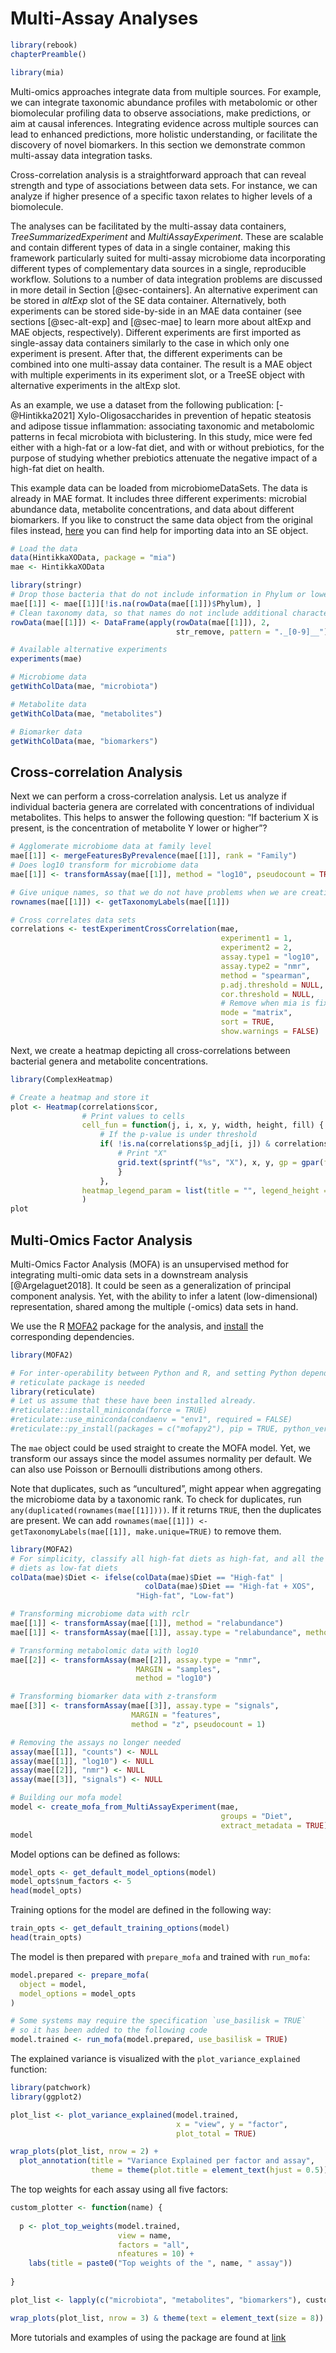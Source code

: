 # Multi-Assay Analyses {#sec-multi-assay-analyses}

```r
library(rebook)
chapterPreamble()
```

```r
library(mia)
```

Multi-omics approaches integrate data from multiple sources. For
example, we can integrate taxonomic abundance profiles with
metabolomic or other biomolecular profiling data to observe
associations, make predictions, or aim at causal
inferences. Integrating evidence across multiple sources can lead to
enhanced predictions, more holistic understanding, or facilitate the
discovery of novel biomarkers. In this section we demonstrate common
multi-assay data integration tasks.

Cross-correlation analysis is a straightforward approach that can
reveal strength and type of associations between data sets. For instance,
we can analyze if higher presence of a specific taxon relates to higher
levels of a biomolecule.

The analyses can be facilitated by the multi-assay data containers,
_TreeSummarizedExperiment_ and _MultiAssayExperiment_. These are
scalable and contain different types of data in a single container,
making this framework particularly suited for multi-assay microbiome
data incorporating different types of complementary data sources in a
single, reproducible workflow. Solutions to a number of data
integration problems are discussed in more detail in Section
[@sec-containers]. An alternative experiment can be stored in _altExp_ slot
of the SE data container. Alternatively, both experiments can be stored
side-by-side in an MAE data container (see sections [@sec-alt-exp] and [@sec-mae]
to learn more about altExp and MAE objects, respectively). Different
experiments are first imported as single-assay data containers similarly to
the case in which only one experiment is present. After that, the
different experiments can be combined into one multi-assay data
container. The result is a MAE object with multiple experiments in its
experiment slot, or a TreeSE object with alternative experiments in
the altExp slot.

As an example, we use a dataset from the following publication:
[-@Hintikka2021] Xylo-Oligosaccharides in prevention of hepatic
steatosis and adipose tissue inflammation: associating taxonomic and
metabolomic patterns in fecal microbiota with biclustering.
In this study, mice were fed either with a high-fat or a low-fat diet,
and with or without prebiotics, for the purpose of studying whether prebiotics
attenuate the negative impact of a high-fat diet on health.

This example data can be loaded from microbiomeDataSets. The data is
already in MAE format. It includes three different experiments:
microbial abundance data, metabolite concentrations, and data about
different biomarkers. If you like to construct the same data object from the
original files instead, [here]([@sec-loading-experimental-microbiome-data]) 
you can find help for importing data into an SE object.

```r
# Load the data
data(HintikkaXOData, package = "mia")
mae <- HintikkaXOData
```

```r
library(stringr)
# Drop those bacteria that do not include information in Phylum or lower levels
mae[[1]] <- mae[[1]][!is.na(rowData(mae[[1]])$Phylum), ]
# Clean taxonomy data, so that names do not include additional characters
rowData(mae[[1]]) <- DataFrame(apply(rowData(mae[[1]]), 2, 
                                     str_remove, pattern = "._[0-9]__"))
```

```r
# Available alternative experiments
experiments(mae)
```

```r
# Microbiome data
getWithColData(mae, "microbiota")
```

```r
# Metabolite data
getWithColData(mae, "metabolites")
```

```r
# Biomarker data
getWithColData(mae, "biomarkers")
```

## Cross-correlation Analysis {#sec-cross-correlation}

Next we can perform a cross-correlation analysis. Let us analyze if
individual bacteria genera are correlated with concentrations of
individual metabolites. This helps to answer the following question: "If
bacterium X is present, is the concentration of metabolite Y lower or higher"?

```r
# Agglomerate microbiome data at family level
mae[[1]] <- mergeFeaturesByPrevalence(mae[[1]], rank = "Family")
# Does log10 transform for microbiome data
mae[[1]] <- transformAssay(mae[[1]], method = "log10", pseudocount = TRUE)

# Give unique names, so that we do not have problems when we are creating a plot
rownames(mae[[1]]) <- getTaxonomyLabels(mae[[1]])

# Cross correlates data sets
correlations <- testExperimentCrossCorrelation(mae, 
                                               experiment1 = 1,
                                               experiment2 = 2,
                                               assay.type1 = "log10", 
                                               assay.type2 = "nmr",
                                               method = "spearman", 
                                               p.adj.threshold = NULL,
                                               cor.threshold = NULL,
                                               # Remove when mia is fixed
                                               mode = "matrix",
                                               sort = TRUE,
                                               show.warnings = FALSE)
```

Next, we create a heatmap depicting all cross-correlations between bacterial
genera and metabolite concentrations.

```r
library(ComplexHeatmap) 

# Create a heatmap and store it
plot <- Heatmap(correlations$cor,
                # Print values to cells
                cell_fun = function(j, i, x, y, width, height, fill) {
                    # If the p-value is under threshold
                    if( !is.na(correlations$p_adj[i, j]) & correlations$p_adj[i, j] < 0.05 ){
                        # Print "X"
                        grid.text(sprintf("%s", "X"), x, y, gp = gpar(fontsize = 10, col = "#1dff00"))
                        }
                    },
                heatmap_legend_param = list(title = "", legend_height = unit(5, "cm"))
                )
plot
```

## Multi-Omics Factor Analysis {#sec-mofa}

Multi-Omics Factor Analysis (MOFA) is an unsupervised method for integrating multi-omic data sets in a downstream analysis [@Argelaguet2018]. It could be
seen as a generalization of principal component analysis. Yet, with the ability
to infer a latent (low-dimensional) representation, shared among the multiple
(-omics) data sets in hand.

We use the R [MOFA2](https://biofam.github.io/MOFA2/index.html)
package for the analysis, and
[install](https://biofam.github.io/MOFA2/installation.html) the
corresponding dependencies.

```r
library(MOFA2)

# For inter-operability between Python and R, and setting Python dependencies,
# reticulate package is needed
library(reticulate)
# Let us assume that these have been installed already.
#reticulate::install_miniconda(force = TRUE)
#reticulate::use_miniconda(condaenv = "env1", required = FALSE)
#reticulate::py_install(packages = c("mofapy2"), pip = TRUE, python_version=3.6)
```

The `mae` object could be used straight to create the MOFA model. Yet,
we transform our assays since the model assumes normality per
default. We can also use Poisson or Bernoulli distributions among others.

Note that duplicates, such as "uncultured", might appear when aggregating the microbiome data by a taxonomic rank. To check for duplicates, run `any(duplicated(rownames(mae[[1]])))`. If it returns `TRUE`, then the
duplicates are present. We can add `rownames(mae[[1]]) <- getTaxonomyLabels(mae[[1]], make.unique=TRUE)` to remove them.

```r
library(MOFA2)
# For simplicity, classify all high-fat diets as high-fat, and all the low-fat 
# diets as low-fat diets
colData(mae)$Diet <- ifelse(colData(mae)$Diet == "High-fat" | 
                              colData(mae)$Diet == "High-fat + XOS", 
                            "High-fat", "Low-fat")

# Transforming microbiome data with rclr
mae[[1]] <- transformAssay(mae[[1]], method = "relabundance")
mae[[1]] <- transformAssay(mae[[1]], assay.type = "relabundance", method = "rclr")

# Transforming metabolomic data with log10
mae[[2]] <- transformAssay(mae[[2]], assay.type = "nmr",
                            MARGIN = "samples",
                            method = "log10")

# Transforming biomarker data with z-transform
mae[[3]] <- transformAssay(mae[[3]], assay.type = "signals",
                           MARGIN = "features",
                           method = "z", pseudocount = 1)

# Removing the assays no longer needed
assay(mae[[1]], "counts") <- NULL
assay(mae[[1]], "log10") <- NULL
assay(mae[[2]], "nmr") <- NULL
assay(mae[[3]], "signals") <- NULL

# Building our mofa model
model <- create_mofa_from_MultiAssayExperiment(mae,
                                               groups = "Diet", 
                                               extract_metadata = TRUE)
model
```

Model options can be defined as follows:

```r
model_opts <- get_default_model_options(model)
model_opts$num_factors <- 5
head(model_opts)
```

Training options for the model are defined in the following way:

```r
train_opts <- get_default_training_options(model)
head(train_opts)
```

The model is then prepared  with `prepare_mofa` and trained with `run_mofa`:

```r
model.prepared <- prepare_mofa(
  object = model,
  model_options = model_opts
)

# Some systems may require the specification `use_basilisk = TRUE`
# so it has been added to the following code
model.trained <- run_mofa(model.prepared, use_basilisk = TRUE)
```

The explained variance is visualized with the `plot_variance_explained` function:

```r
library(patchwork)
library(ggplot2)

plot_list <- plot_variance_explained(model.trained,
                                     x = "view", y = "factor",
                                     plot_total = TRUE)

wrap_plots(plot_list, nrow = 2) +
  plot_annotation(title = "Variance Explained per factor and assay",
                  theme = theme(plot.title = element_text(hjust = 0.5)))
```

The top weights for each assay using all five factors:

```r
custom_plotter <- function(name) {
  
  p <- plot_top_weights(model.trained,
                        view = name,
                        factors = "all",
                        nfeatures = 10) +
    labs(title = paste0("Top weights of the ", name, " assay"))
  
}

plot_list <- lapply(c("microbiota", "metabolites", "biomarkers"), custom_plotter)

wrap_plots(plot_list, nrow = 3) & theme(text = element_text(size = 8))
```

More tutorials and examples of using the package are found at [link](https://biofam.github.io/MOFA2/tutorials.html)
